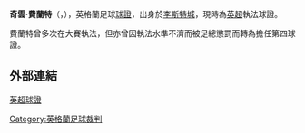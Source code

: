 {{noteTA
|G1=Football
|G2=EPL
|G3=FAcup
|1=zh-hans:凯文·弗里恩德;zh-hk:奇雲·費蘭特;zh-tw:奇雲·費蘭特;
|2=zh-hans:弗里恩德;zh-hk:費蘭特;zh-tw:費蘭特;
|3=zh-hans:凯文;zh-hk:奇雲;zh-tw:奇雲;
}}
{{Infobox football official
|                name = 奇雲·費蘭特<br>Kevin Friend
|            fullname = Kevin Friend
|               image = Kevin Friend.jpg
|          birth_date = {{birth date and age|1971|07|08|df=y}}
|         birth_place = {{ENG}}[[布里斯托|布里斯托]]<ref>{{cite news|title=Football: Leicester referee Kevin Friend can't wait to blow whistle on Capital One Cup final|url=http://www.thisisleicestershire.co.uk/Football-Leicester-referee-Kevin-Friend-t-wait/story-18220794-detail/story.html#axzz2LYPQvCGZ|publisher=This is Leicestershire|date=22 February 2013|deadurl=yes|archiveurl=https://web.archive.org/web/20130224105557/http://www.thisisleicestershire.co.uk/Football-Leicester-referee-Kevin-Friend-t-wait/story-18220794-detail/story.html#axzz2LYPQvCGZ|archivedate=2013年2月24日|accessdate=2015年4月6日}}</ref>
|          death_date =
|         death_place =
}}

'''奇雲·費蘭特'''（{{lang-en|Kevin Friend}}，{{bd|1971年|7月8日}}），英格蘭足球[[球證|球證]]，出身於[[李斯特城|李斯特城]]，現時為[[英超|英超]]執法球證。

費蘭特曾多次在大賽執法，但亦曾因執法水準不濟而被足總懲罰而轉為擔任第四球證。

==外部連結==
[https://web.archive.org/web/20150315190010/http://www.premierleague.com/content/premierleague/en-gb/referees.html 英超球證]

{{英超球證}}

[[Category:英格蘭足球裁判|Category:英格蘭足球裁判]]